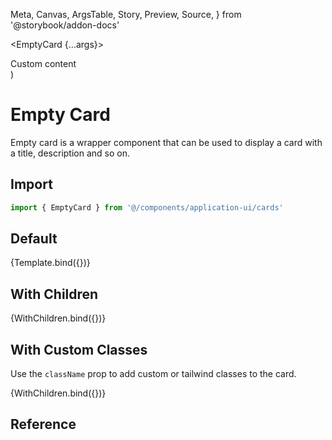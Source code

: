   Meta,
  Canvas,
  ArgsTable,
  Story,
  Preview,
  Source,
} from '@storybook/addon-docs'

<Meta title="Application UI/Cards/Empty Card" component={EmptyCard} />


  <EmptyCard {...args}>
    <div>Custom content</div>
  </EmptyCard>
)

# Empty Card

Empty card is a wrapper component that can be used to display a card with a title, description and so on.

## Import

```js
import { EmptyCard } from '@/components/application-ui/cards'
```

## Default

<Canvas>
  <Story name="Empty Card">{Template.bind({})}</Story>
</Canvas>

## With Children

<Canvas>
  <Story name="With Children">{WithChildren.bind({})}</Story>
</Canvas>

## With Custom Classes

Use the `className` prop to add custom or tailwind classes to the card.

<Canvas>
  <Story
    name="With Custom Classes"
    args={{
      className: 'bg-slate-500 text-slate-50 px-8 py-16',
    }}
  >
    {WithChildren.bind({})}
  </Story>
</Canvas>

## Reference

<ArgsTable of={EmptyCard} />
